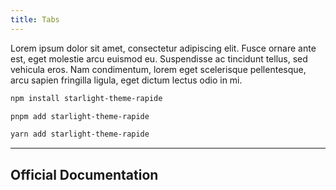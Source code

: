 ```yaml
---
title: Tabs
---
```



<Tabs>
  <TabItem label="Lorem">
    Lorem ipsum dolor sit amet, consectetur adipiscing elit. Fusce ornare ante
    est, eget molestie arcu euismod eu. Suspendisse ac tincidunt tellus, sed
    vehicula eros.
  </TabItem>
  <TabItem label="Ipsum">
    Nam condimentum, lorem eget scelerisque pellentesque, arcu sapien fringilla
    ligula, eget dictum lectus odio in mi.
  </TabItem>
</Tabs>

<Tabs>

<TabItem label="npm" icon="seti:npm">

```sh
npm install starlight-theme-rapide
```

</TabItem>

<TabItem label="pnpm" icon="pnpm">

```sh
pnpm add starlight-theme-rapide
```

</TabItem>

<TabItem label="Yarn" icon="seti:yarn">

```sh
yarn add starlight-theme-rapide
```

</TabItem>

</Tabs>

---

## Official Documentation

<CardGrid>
    <LinkCard title="Tabs Documentation" href="https://starlight.astro.build/components/tabs/" />
</CardGrid>
